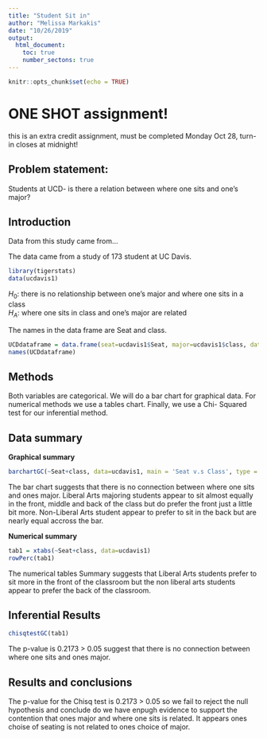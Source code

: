 ---
title: "Student Sit in"
author: "Melissa Markakis"
date: "10/26/2019"
output: 
  html_document:
    toc: true
    number_sectons: true
---

```{r setup, include=FALSE}
knitr::opts_chunk$set(echo = TRUE)
```

# ONE SHOT assignment!
this is an extra credit assignment, must be completed Monday Oct 28, turn-in closes at midnight! 

## Problem statement: 
Students at UCD- is there a relation between where one sits and one's major? 

## Introduction  

<!-- where is the data found?  Is this an experiment or an observational study?  !-->

Data from this study came from... 

The data came from a study of 173 student at UC Davis.


```{r include=FALSE, echo=FALSE}
library(tigerstats)
data(ucdavis1)

```

$H_0$: there is no relationship between one's major and where one sits in a class   
$H_A$: where one sits in class and one's major are related  

<!-- Get the data: !-->



The names in the data frame are Seat and class.  

```{r echo=FALSE}
UCDdataframe = data.frame(seat=ucdavis1$Seat, major=ucdavis1$class, data=ucdavis1)
names(UCDdataframe)
```
## Methods

<!--  describe analysis methods here 
what are the variable types, and indicate gaphical, numerical, and inferential methods appropriate
for this question  !--> 
 
 Both variables are categorical. We will do a bar chart for graphical data. For numerical methods we use a tables chart. Finally, we use a Chi- Squared test for our inferential method.  

## Data summary

**Graphical summary**


```{r}
barchartGC(~Seat+class, data=ucdavis1, main = 'Seat v.s Class', type = 'percent', xlab = ' Seat')
```

The bar chart suggests that there is no connection between where one sits and ones major. Liberal Arts majoring students appear to sit almost equally in the front, middle and back of the class but do prefer the front just a little bit more. Non-Liberal Arts student appear to prefer to sit in the back but are nearly equal accross the bar.  


**Numerical summary**


```{r}
tab1 = xtabs(~Seat+class, data=ucdavis1)
rowPerc(tab1)
```

The numerical tables Summary suggests that Liberal Arts students prefer to sit more in the front of the classroom but the non liberal arts students appear to prefer the back of the classroom.  

## Inferential Results


```{r}
chisqtestGC(tab1)
```


The p-value is 0.2173 > 0.05 suggest that there is no connection between where one sits and ones major.   

## Results and conclusions

<!-- explain-- is there evidence that certain majors tend to sit in particular areas of the class?  Can the results of this test be generalized to all majors in all universities? !-->


The p-value for the Chisq test is 0.2173 > 0.05 so we fail to reject the null hypothesis and conclude do we have enpugh evidence to support the contention that ones major and where one sits is related. It appears ones choise of seating is not related to ones choice of major.  
<!--
push results to your github account, turn in the URL

--OR--

If you did not fork my repo to your github account,
create a repository in your github account for this project, get the URL for that repo and 
(in the terminal window..)

$git remote add origin URL_of_your_github_repo
$git push -u origin master

!-->